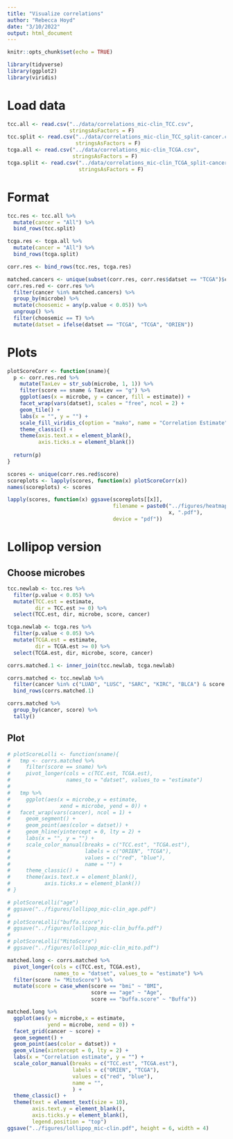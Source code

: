 ```yaml
---
title: "Visualize correlations"
author: "Rebecca Hoyd"
date: "3/10/2022"
output: html_document
---
```


```r
knitr::opts_chunk$set(echo = TRUE)

library(tidyverse)
library(ggplot2)
library(viridis)
```

# Load data

```r
tcc.all <- read.csv("../data/correlations_mic-clin_TCC.csv",
                    stringsAsFactors = F)
tcc.split <- read.csv("../data/correlations_mic-clin_TCC_split-cancer.csv",
                      stringsAsFactors = F)
tcga.all <- read.csv("../data/correlations_mic-clin_TCGA.csv",
                     stringsAsFactors = F)
tcga.split <- read.csv("../data/correlations_mic-clin_TCGA_split-cancer.csv",
                       stringsAsFactors = F)
```

# Format

```r
tcc.res <- tcc.all %>%
  mutate(cancer = "All") %>%
  bind_rows(tcc.split)

tcga.res <- tcga.all %>%
  mutate(cancer = "All") %>%
  bind_rows(tcga.split)

corr.res <- bind_rows(tcc.res, tcga.res)
```

```r
matched.cancers <- unique(subset(corr.res, corr.res$datset == "TCGA")$cancer)
corr.res.red <- corr.res %>%
  filter(cancer %in% matched.cancers) %>%
  group_by(microbe) %>%
  mutate(choosemic = any(p.value < 0.05)) %>%
  ungroup() %>%
  filter(choosemic == T) %>%
  mutate(datset = ifelse(datset == "TCGA", "TCGA", "ORIEN"))
```

# Plots 

```r
plotScoreCorr <- function(sname){
  p <- corr.res.red %>%
    mutate(TaxLev = str_sub(microbe, 1, 1)) %>%
    filter(score == sname & TaxLev == "g") %>%
    ggplot(aes(x = microbe, y = cancer, fill = estimate)) +
    facet_wrap(vars(datset), scales = "free", ncol = 2) +
    geom_tile() +
    labs(x = "", y = "") +
    scale_fill_viridis_c(option = "mako", name = "Correlation Estimate") +
    theme_classic() +
    theme(axis.text.x = element_blank(),
          axis.ticks.x = element_blank())
  
  return(p)
}
```

```r
scores <- unique(corr.res.red$score)
scoreplots <- lapply(scores, function(x) plotScoreCorr(x))
names(scoreplots) <- scores
```

```r
lapply(scores, function(x) ggsave(scoreplots[[x]],
                                  filename = paste0("../figures/heatmap_corr_", 
                                                    x, ".pdf"),
                                  device = "pdf"))
```


# Lollipop version

## Choose microbes

```r
tcc.newlab <- tcc.res %>%
  filter(p.value < 0.05) %>%
  mutate(TCC.est = estimate, 
         dir = TCC.est >= 0) %>%
  select(TCC.est, dir, microbe, score, cancer)

tcga.newlab <- tcga.res %>%
  filter(p.value < 0.05) %>%
  mutate(TCGA.est = estimate, 
         dir = TCGA.est >= 0) %>%
  select(TCGA.est, dir, microbe, score, cancer)

corrs.matched.1 <- inner_join(tcc.newlab, tcga.newlab)

corrs.matched <- tcc.newlab %>%
  filter(cancer %in% c("LUAD", "LUSC", "SARC", "KIRC", "BLCA") & score == "bmi") %>%
  bind_rows(corrs.matched.1)

corrs.matched %>%
  group_by(cancer, score) %>%
  tally()
```

## Plot

```r
# plotScoreLolli <- function(sname){
#   tmp <- corrs.matched %>%
#     filter(score == sname) %>%
#     pivot_longer(cols = c(TCC.est, TCGA.est),
#                  names_to = "datset", values_to = "estimate")
#   
#   tmp %>%
#     ggplot(aes(x = microbe,y = estimate,
#                xend = microbe, yend = 0)) +
#   facet_wrap(vars(cancer), ncol = 1) +
#     geom_segment() +
#     geom_point(aes(color = datset)) +
#     geom_hline(yintercept = 0, lty = 2) +
#     labs(x = "", y = "") +
#     scale_color_manual(breaks = c("TCC.est", "TCGA.est"),
#                        labels = c("ORIEN", "TCGA"),
#                        values = c("red", "blue"),
#                        name = "") +
#     theme_classic() +
#     theme(axis.text.x = element_blank(),
#           axis.ticks.x = element_blank())
# }
```

```r
# plotScoreLolli("age")
# ggsave("../figures/lollipop_mic-clin_age.pdf")
# 
# plotScoreLolli("buffa.score")
# ggsave("../figures/lollipop_mic-clin_buffa.pdf")
# 
# plotScoreLolli("MitoScore")
# ggsave("../figures/lollipop_mic-clin_mito.pdf")
```

```r
matched.long <- corrs.matched %>%
  pivot_longer(cols = c(TCC.est, TCGA.est),
               names_to = "datset", values_to = "estimate") %>%
  filter(score != "MitoScore") %>%
  mutate(score = case_when(score == "bmi" ~ "BMI",
                           score == "age" ~ "Age",
                           score == "buffa.score" ~ "Buffa"))

matched.long %>%
  ggplot(aes(y = microbe,x = estimate,
             yend = microbe, xend = 0)) +
  facet_grid(cancer ~ score) +
  geom_segment() +
  geom_point(aes(color = datset)) +
  geom_vline(xintercept = 0, lty = 2) +
  labs(x = "Correlation estimate", y = "") +
  scale_color_manual(breaks = c("TCC.est", "TCGA.est"),
                     labels = c("ORIEN", "TCGA"),
                     values = c("red", "blue"),
                     name = "",
                     ) +
  theme_classic() +
  theme(text = element_text(size = 10),
        axis.text.y = element_blank(),
        axis.ticks.y = element_blank(),
        legend.position = "top")
ggsave("../figures/lollipop_mic-clin.pdf", height = 6, width = 4)
```
